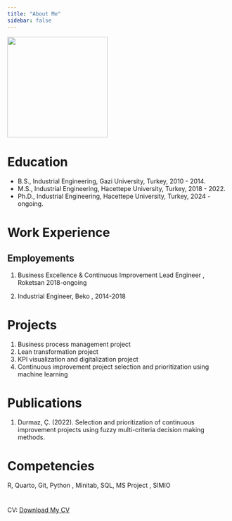 ```yaml
---
title: "About Me"
sidebar: false 
---
```


![](images/Screenshot%202025-03-12%20at%2020.05.14.png){fig-align="center" width="228"}

# Education

-   B.S., Industrial Engineering, Gazi University, Turkey, 2010 - 2014.
-   M.S., Industrial Engineering, Hacettepe University, Turkey, 2018 - 2022.
-   Ph.D., Industrial Engineering, Hacettepe University, Turkey, 2024 - ongoing.

# Work Experience

## Employements

1.  Business Excellence & Continuous Improvement Lead Engineer , Roketsan 2018-ongoing

2.  Industrial Engineer, Beko , 2014-2018

# Projects

1.  Business process management project 
2.  Lean transformation project 
3.  KPI visualization and digitalization project 
4.  Continuous improvement project selection and prioritization using machine learning 

# Publications

1.  Durmaz, Ç. (2022). Selection and prioritization of continuous improvement projects using fuzzy multi-criteria decision making methods.

# Competencies

R, Quarto, Git, Python , Minitab, SQL, MS Project , SIMIO

# 

CV: [Download My CV](Cagri_Durmaz.pdf){download="CagriDurmazCV.pdf" target="_blank"}

